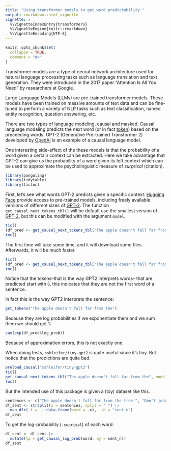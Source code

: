 ```yaml
---
title: "Using transformer models to get word predictability."
output: rmarkdown::html_vignette
vignette: >
  %\VignetteIndexEntry{transformers}
  %\VignetteEngine{knitr::rmarkdown}
  %\VignetteEncoding{UTF-8}
---
```


```r
knitr::opts_chunk$set(
  collapse = TRUE,
  comment = "#>"
)
```

Transformer models are a type of neural network architecture used for natural language processing tasks such as language translation and text generation. They were introduced in the 2017 paper "Attention Is All You Need" by researchers at Google. 

Large Language Models (LLMs) are pre-trained transformer models. These models have been trained on massive amounts of text data and can be fine-tuned to perform a variety of NLP tasks such as text classification, named entity recognition, question answering, etc.

There are two types of [language modeling](https://huggingface.co/docs/transformers/tasks/language_modeling), causal and masked. Causal language modeling predicts the next word (or in fact [token]()) based on the preceeding words. GPT-2 (Generative Pre-trained Transformer 2) developed by [OpenAI](https://openai.com/) is an example of a causal language model.

One interesting side-effect of the these models is that the probability of a word given a certain context can be extracted. Here we take advantage that GPT-2 can give us the probability of a word given its left context which can be used to approximate the psycholinguistic measure of *surprisal* (citation).



```r
library(pangoling)
library(tidytable)
library(tictoc)
```

First, let's see what words GPT-2 predicts given a specific context. [Hugging Face](https://huggingface.co/) provide access to pre-trained models, including freely available versions of different sizes of  [GPT-2](https://huggingface.co/gpt2). The function `get_causal_next_tokens_tbl()` will be default use the smallest version of [GPT-2](https://huggingface.co/gpt2), but this can be modified with the argument `model`.


```r
tic()
(df_pred <- get_causal_next_tokens_tbl("The apple doesn't fall far from the"))
toc()
```

The first time will take some time, and it will download some files. Afterwards, it will be much faster.

```r
tic()
(df_pred <- get_causal_next_tokens_tbl("The apple doesn't fall far from the"))
toc()
```
Notice that the tokens--that is the way GPT2 interprets words-- that are predicted start with `Ġ`, this indicates that they are not the first word of a sentence.

In fact this is the way GPT2 interprets the sentence:

```r
get_tokens("The apple doesn't fall far from the")
```

Because they are log probabilities if we exponentiate them and we sum them we should get 1:

```r
sum(exp(df_pred$log_prob))
```

Because of approximation errors, this is not exactly one.


When doing tests, `sshleifer/tiny-gpt2` is quite useful since it's tiny. But notice that the predictions are quite bad.

```r
preload_causal("sshleifer/tiny-gpt2")
tic()
get_causal_next_tokens_tbl("The apple doesn't fall far from the", model = "sshleifer/tiny-gpt2")
toc()
```

But the intended use of this package is given a (toy) dataset like this.

```r
sentences <- c("The apple doesn't fall far from the tree.", "Don't judge a book by its cover.")
df_sent <- strsplit(x = sentences, split = " ") |> 
  map_dfr(.f =  ~ data.frame(word = .x), .id = "sent_n")
df_sent
```

To get the log-probability (`-suprisal`) of each word.

```r
df_sent <- df_sent |>
  mutate(lp = get_causal_log_prob(word, by = sent_n))
df_sent
```




